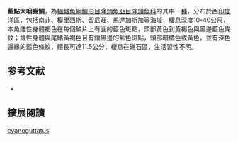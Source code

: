 {{Speciesbox
| image = 
| image_width = 250px
| status = LC
| status_system = IUCN3.1
| genus = Macropharyngodon
| species = cyanoguttatus
| authority = [[Randall|Randall]], 1978
| synonyms = 
}}

'''藍點大咽齒鯛'''，為[[輻鰭魚綱|輻鰭魚綱]][[鱸形目|鱸形目]][[隆頭魚亞目|隆頭魚亞目]][[隆頭魚科|隆頭魚科]]的其中一[[種|種]]，分布於西[[印度洋|印度洋]]區，包括[[南非|南非]]、[[模里西斯|模里西斯]]、[[留尼旺|留尼旺]]、[[馬達加斯加|馬達加斯加]]等海域，棲息深度10-40公尺，本魚雌性身體褐色在每個鱗片上有圓的藍色斑點，頭部黃色到黃褐色與黑邊藍色條紋；雄性身體與尾鰭黃褐色且有鑲黑邊的藍色斑點，頭部暗橘色或黃色，並有深色邊緣的藍色條紋，體長可達11.5公分，棲息在礁石區，生活習性不明。

==参考文献==
*{{FishBase_species|genus=Macropharyngodon|species=cyanoguttatus|year=2013|month=8}}
== 擴展閱讀 ==
{{refbegin}}
{{wikispecies-inline|Macropharyngodon cyanoguttatus|藍點大咽齒鯛}}
{{refend}}
{{Taxonbar|from=Q2003782}}

[[Category:大咽齒鯛屬|cyanoguttatus]]


{{鱸形目小作品}}